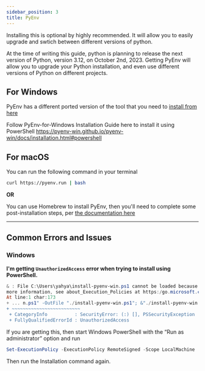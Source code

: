 ```yaml
---
sidebar_position: 3
title: PyEnv
---
```

Installing this is optional by highly recommended. It will allow you to easily upgrade and swtich between different versions of python.

At the time of writing this guide, python is planning to release the next version of Python, version 3.12, on October 2nd, 2023. Getting PyEnv will allow you to upgrade your Python installation, and even use different versions of Python on different projects. 

## For Windows
PyEnv has a different ported version of the tool that you need to [install from here](https://pyenv-win.github.io/pyenv-win/)

Follow PyEnv-for-Windows Installation Guide here to install it using PowerShell
https://pyenv-win.github.io/pyenv-win/docs/installation.html#powershell

## For macOS
You can run the following command in your terminal
```bash
curl https://pyenv.run | bash
```
**OR**

You can use Homebrew to install PyEnv, then you'll need to complete some post-installation steps, per [the documentation here](https://github.com/pyenv/pyenv#unixmacos)


<hr />

## Common Errors and Issues
### Windows
**I'm getting `UnauthorizedAccess` error when trying to install using PowerShell.**
```powershell
& : File C:\Users\yahya\install-pyenv-win.ps1 cannot be loaded because running scripts is disabled on this system. For
more information, see about_Execution_Policies at https:/go.microsoft.com/fwlink/?LinkID=135170.
At line:1 char:173
+ ... n.ps1" -OutFile "./install-pyenv-win.ps1"; &"./install-pyenv-win.ps1"
+ ~~~~~~~~~~~~~~~~~~~~~~~~~ 
 + CategoryInfo          : SecurityError: (:) [], PSSecurityException 
 + FullyQualifiedErrorId : UnauthorizedAccess
```
If you are getting this, then start Windows PowerShell with the “Run as administrator” option and run 
```powershell
Set-ExecutionPolicy -ExecutionPolicy RemoteSigned -Scope LocalMachine
```
Then run the Installation command again.